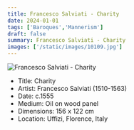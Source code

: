 ```yaml
---
title: Francesco Salviati - Charity
date: 2024-01-01
tags: ['Baroques','Mannerism']
draft: false
summary: Francesco Salviati - Charity
images: ['/static/images/10109.jpg']
---
```


![Francesco Salviati - Charity](/static/images/10109.jpg)

* Title: Charity
* Artist: Francesco Salviati (1510-1563)
* Date: c.1555
* Medium: Oil on wood panel
* Dimensions: 156 x 122 cm
* Location: Uffizi, Florence, Italy


